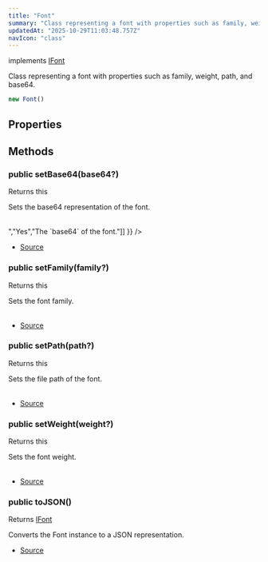 ```yaml
---
title: "Font"
summary: "Class representing a font with properties such as family, weight, path, and base64."
updatedAt: "2025-10-29T11:03:48.757Z"
navIcon: "class"
---
```



implements [IFont](/LazyCanvas/interfaces/IFont)

Class representing a font with properties such as family, weight, path, and base64.



```typescript
new Font()
```


## Properties
<Table data={{ headers: [{"content":"Name","key":"name","sortable":true},{"content":"Access Modifier","key":"access","sortable":true},{"content":"Type","key":"type","sortable":true},{"content":"Description","key":"desc"}], rows: [["base64","public ","[any](https://developer.mozilla.org/en-US/docs/Web/JavaScript/Reference/Global_Objects/Object)","The base64 representation of the font (optional)."],["family","public ","[any](https://developer.mozilla.org/en-US/docs/Web/JavaScript/Reference/Global_Objects/Object)","The font family."],["path","public ","[any](https://developer.mozilla.org/en-US/docs/Web/JavaScript/Reference/Global_Objects/Object)","The file path of the font (optional)."],["weight","public ","[any](https://developer.mozilla.org/en-US/docs/Web/JavaScript/Reference/Global_Objects/Object)","The weight of the font."]] }} />

## Methods

### public setBase64(base64?)
Returns this

Sets the base64 representation of the font.



<Table data={{ headers: [{"content":"Parameter","key":"parameter","sortable":true},{"content":"Type","key":"type","sortable":true},{"content":"Optional","key":"optional","sortable":true},{"content":"Description","key":"description"}], rows: [["base64","[Buffer](https://nodejs.org/dist/latest/docs/api/buffer.html#buffer_class_buffer) \\< ArrayBufferLike \\>","Yes","The `base64` of the font."]] }} />



- [Source](https://github.com/NMMTY/LazyCanvas/blob/e5b83021346e886d435469de8abb93654e0fb45d/packages/lazycanvas/src/structures/helpers/Font.ts#L110)

### public setFamily(family?)
Returns this

Sets the font family.



<Table data={{ headers: [{"content":"Parameter","key":"parameter","sortable":true},{"content":"Type","key":"type","sortable":true},{"content":"Optional","key":"optional","sortable":true},{"content":"Description","key":"description"}], rows: [["family","[string](https://developer.mozilla.org/en-US/docs/Web/JavaScript/Reference/Global_Objects/String)","Yes","The `family` of the font."]] }} />



- [Source](https://github.com/NMMTY/LazyCanvas/blob/e5b83021346e886d435469de8abb93654e0fb45d/packages/lazycanvas/src/structures/helpers/Font.ts#L74)

### public setPath(path?)
Returns this

Sets the file path of the font.



<Table data={{ headers: [{"content":"Parameter","key":"parameter","sortable":true},{"content":"Type","key":"type","sortable":true},{"content":"Optional","key":"optional","sortable":true},{"content":"Description","key":"description"}], rows: [["path","[string](https://developer.mozilla.org/en-US/docs/Web/JavaScript/Reference/Global_Objects/String)","Yes","The `path` of the font."]] }} />



- [Source](https://github.com/NMMTY/LazyCanvas/blob/e5b83021346e886d435469de8abb93654e0fb45d/packages/lazycanvas/src/structures/helpers/Font.ts#L98)

### public setWeight(weight?)
Returns this

Sets the font weight.



<Table data={{ headers: [{"content":"Parameter","key":"parameter","sortable":true},{"content":"Type","key":"type","sortable":true},{"content":"Optional","key":"optional","sortable":true},{"content":"Description","key":"description"}], rows: [["weight","[AnyWeight](/LazyCanvas/types/AnyWeight)","Yes","The `weight` of the font."]] }} />



- [Source](https://github.com/NMMTY/LazyCanvas/blob/e5b83021346e886d435469de8abb93654e0fb45d/packages/lazycanvas/src/structures/helpers/Font.ts#L86)

### public toJSON()
Returns [IFont](/LazyCanvas/interfaces/IFont)

Converts the Font instance to a JSON representation.



- [Source](https://github.com/NMMTY/LazyCanvas/blob/e5b83021346e886d435469de8abb93654e0fb45d/packages/lazycanvas/src/structures/helpers/Font.ts#L120)